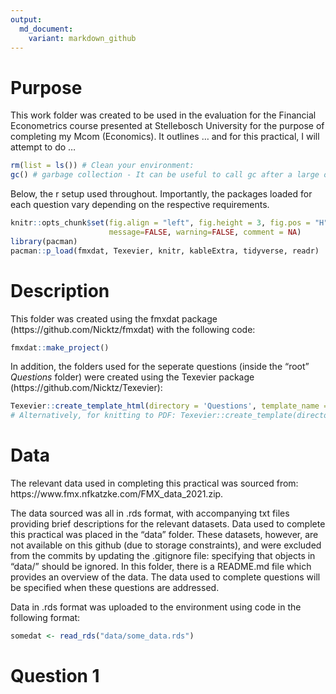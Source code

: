 ```yaml
---
output:
  md_document:
    variant: markdown_github
---
```


# Purpose

This work folder was created to be used in the evaluation for the Financial Econometrics course presented at Stellebosch University for the purpose of completing my Mcom (Economics). 
It outlines ... and for this practical, I will attempt to do ... 

```r

rm(list = ls()) # Clean your environment:
gc() # garbage collection - It can be useful to call gc after a large object has been removed, as this may prompt R to return memory to the operating system.
```

Below, the r setup used throughout. Importantly, the packages loaded for each question vary depending on the respective requirements.  



```r
knitr::opts_chunk$set(fig.align = "left", fig.height = 3, fig.pos = "H", fig.width = 5,
                      message=FALSE, warning=FALSE, comment = NA)
library(pacman)
pacman::p_load(fmxdat, Texevier, knitr, kableExtra, tidyverse, readr)

```



# Description

This folder was created using the fmxdat package (https://github.com/Nicktz/fmxdat) with the following code:
```r
fmxdat::make_project()
```

In addition, the folders used for the seperate questions (inside the "root" *Questions* folder) were created using the Texevier package (https://github.com/Nicktz/Texevier):

```r

Texevier::create_template_html(directory = 'Questions', template_name = 'Question_1')
# Alternatively, for knitting to PDF: Texevier::create_template(directory = 'Questions', template_name = 'Question_1')

```


# Data

The relevant data used in completing this practical was sourced from: https://www.fmx.nfkatzke.com/FMX_data_2021.zip.

The data sourced was all in .rds format, with accompanying txt files providing brief descriptions for the relevant datasets. Data used to complete this practical was placed in the "data" folder. These datasets, however, are not available on this github (due to storage constraints), and were excluded from the commits by updating the .gitignore file: specifying that objects in "data/" should be ignored. In this folder, there is a README.md file which provides an overview of the data. The data used to complete questions will be specified when these questions are addressed.

Data in .rds format was uploaded to the environment using code in the following format:

```r

somedat <- read_rds("data/some_data.rds")

```

# Question 1











